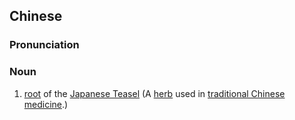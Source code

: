 {{also|续断}}
==Chinese==
{{zh-forms|s=续断}}

===Pronunciation===
{{zh-pron
|m=xùduàn
|cat=n
}}

===Noun===
{{zh-noun}}

# [[root]] of the [[w:Dipsacus|Japanese Teasel]] (A [[herb]] used in [[traditional Chinese medicine]].)